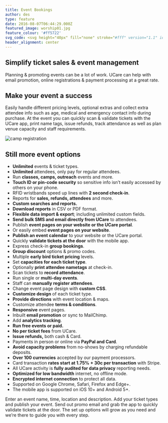 ```yaml
---
title: Event Bookings
author: des
type: feature
date: 2016-08-07T06:44:29.000Z
featured_image: worship01.jpg
feature_colour: '#ff5722'
svg_code: <svg height="40px" fill="none" stroke="#fff" version="1.1" id="Layer_1" xmlns="http://www.w3.org/2000/svg" xmlns:xlink="http://www.w3.org/1999/xlink" x="0px" y="0px" viewBox="0 0 24 24" style="enable-background:new 0 0 24 24;" xml:space="preserve"><g id="Layer_2"><g id="Outline_Icons"> <polyline class="st0" points="4.5,2.5 0.5,2.5 0.5,23.5 23.5,23.5 23.5,2.5 19.5,2.5 "/> <rect x="4.5" y="0.5" class="st0" width="3" height="4"/> <rect x="16.5" y="0.5" class="st0" width="3" height="4"/> <line class="st0" x1="7.5" y1="2.5" x2="16.5" y2="2.5"/> <line class="st0" x1="0.5" y1="7.5" x2="23.5" y2="7.5"/> <line class="st0" x1="6.5" y1="9.5" x2="6.5" y2="21.5"/> <line class="st0" x1="11.5" y1="9.5" x2="11.5" y2="21.5"/> <line class="st0" x1="16.5" y1="9.5" x2="16.5" y2="21.5"/> <line class="st0" x1="2.5" y1="11.5" x2="21.5" y2="11.5"/> <line class="st0" x1="2.5" y1="15.5" x2="21.5" y2="15.5"/> <line class="st0" x1="2.5" y1="19.5" x2="21.5" y2="19.5"/> </g></g></svg>
header_alignment: center
---
```


## Simplify ticket sales & event management

Planning & promoting events can be a lot of work. UCare can help with email promotion, online registrations & payment processing at a great rate.

## Make your event a success

Easily handle different pricing levels, optional extras and collect extra attendee info such as age, medical and emergency contact info during purchase. At the event you can quickly scan & validate tickets with the UCare app, print name tags, issue refunds, track attendance as well as plan venue capacity and staff requirements.

![camp registration](camp.png)

## Still more event options

- **Unlimited** events & ticket types.
- **Unlimited** attendees, only pay for regular attendees.
- Run **classes, camps, outreach** events and more.
- **Touch ID or pin-code security** so sensitive info isn’t easily accessed by others on your phone.
- RFID wristbands speed up lines with **2 second check-in**.
- Reports for **sales, refunds, attendees** and more.
- **Custom searches and reports.**
- **Download reports** in CSV or PDF format.
- **Flexible data import & export**; including unlimited custom fields.
- **Send bulk SMS and email directly from UCare** to attendees.
- Publish **event pages on your website or the UCare portal**.
- Or easily embed **event pages on your website**.
- **Publish an event calendar** to your website or the UCare portal.
- Quickly **validate tickets at the door** with the mobile app.
- Express check-in **group bookings**.
- **Group discount** options & promo codes.
- Multiple **early bird ticket pricing** levels.
- Set **capacities for each ticket type**.
- Optionally **print attendee nametags** at check-in.
- Scan tickets to **record attendance**.
- Run single or **multi-day events**.
- Staff can **manually register attendees**.
- Change event page design with **custom CSS**.
- **Customize design** of each ticket type.
- **Provide directions** with event location & maps.
- Customize attendee **terms & conditions**.
- **Responsive** event pages.
- Inbuilt **email promotion** or sync to MailChimp.
- Add **analytics tracking**.
- **Run free events or paid.**
- **No per ticket fees** from UCare.
- **Issue refunds,** both cash & Card.
- Payments in person or online via **PayPal and Card**.
- **Avoid capacity problems** from no-shows by charging refundable deposits.
- **Over 100 currencies** accepted by our payment processors.
- Card transaction **rates start at 1.75% + 30c per transaction** with Stripe.
- All UCare activity is **fully audited for data privacy** reporting needs.
- **Optimized for low bandwidth** internet, no offline mode.
- **Encrypted internet connection** to protect all data.
- Supported on Google Chrome, Safari, Firefox and Edge+.
- The mobile app is supported on iOS 10+ and Android 5+.

<ThreeUp>
	Enter an event name, time, location and description. Add your ticket types and publish your event. Send out promo
	email and grab the app to quickly validate tickets at the door. The set up options will grow as you need and we’re
	there to guide you with every step.
</ThreeUp>

